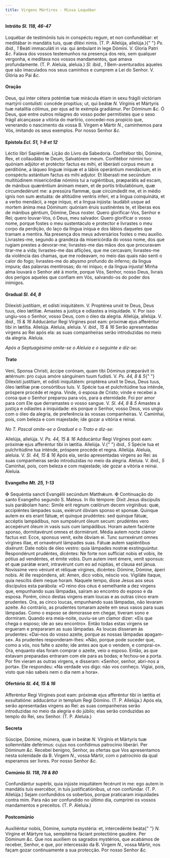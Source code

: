 ```yaml
---
title: Virgens Mártires - Missa Loquébar
---
```


<h4 class="text-center">
  Intróito <em>Sl. 118, 46-47</em>
</h4>
<div class="grid grid-cols-2 gap-5">
  <span class="text-justify">
    Loquébar de testimóniis tuis in conspéctu regum, et non confundébar: et
    meditábar in mandátis tuis, quæ diléxi nimis. (T. P. Allelúja, allelúja.){" "}
    <em>Ps. ibid., 1</em> Beáti immaculáti in via: qui ámbulant in lege Dómini.
    V. Gloria Patri <em>&c.</em>
  </span>
  <span class="text-justify">
    Falava dos vossos testemunhos na presença dos reis, sem qualquer vergonha, e
    meditava nos vossos mandamentos, que amava profundamente. (T. P. Aleluia,
    aleluia.) <em>Sl. ibid., 1</em> Bem-aventurados aqueles que são imaculados
    nos seus caminhos e cumprem a Lei do Senhor. V. Glória ao Pai <em>&c.</em>
  </span>
</div>

<h4 class="text-center">Oração</h4>
<div class="grid grid-cols-2 gap-5">
  <span class="text-justify">
    Deus, qui inter cétera poténtiæ tuæ mirácula étiam in sexu frágili victóriam
    martýrii contulísti: concéde propítius; ut, qui beátæ <em>N. </em>Vírginis
    et Mártyris tuæ natalítia cólimus, per ejus ad te exémpla gradiámur. Per
    Dóminum <em>&c.</em>
  </span>
  <span class="text-justify">
    Ó Deus, que entre outros milagres do vosso poder permitistes que o sexo
    frágil alcançasse a vitória do martírio, concedei-nos propício que,
    venerando o nascimento da vossa B. Virgem e Mártir <em>N.</em>, caminhemos
    para Vós, imitando os seus exemplos. Por nosso Senhor <em>&c.</em>
  </span>
</div>

<h4 class="text-center">
  Epístola <em>Ecl. 51, 1-8 et 12</em>
</h4>
<div class="grid grid-cols-2 gap-5">
  <span class="text-justify">Léctio libri Sapiéntiæ.</span>
  <span class="text-justify">Lição do Livro da Sabedoria.</span>
  <span class="text-justify">
    Confitébor tibi, Dómine, Rex, et collaudábo te Deum, Salvatórem meum.
    Confitébor nómini tuo: quóniam adjútor et protéctor factus es mihi, et
    liberásti corpus meum a perditióne, a láqueo línguæ iníquæ et a lábiis
    operántium mendácium, et in conspéctu astántium factus es mihi adjutor. Et
    liberasti me secúndum multitúdinem misericórdiæ nóminis tui a rugiéntibus,
    præparátis ad escam, de mánibus quæréntium ánimam meam, et de portis
    tribulatiónum, quæ circumdedérunt me: a pressúra flammæ, quæ circúmdedit me,
    et in médio ignis non sum æstuáta: de altitúdine ventris inferi, et a lingua
    coinquináta, et a verbo mendácii, a rege iníquo, et a lingua injústa:
    laudábit usque ad mortem ánima mea Dóminum: quóniam éruis sustinéntes te, et
    líberas eos de mánibus géntium, Dómine, Deus noster.
  </span>
  <span class="text-justify">
    Quero glorificar-Vos, Senhor e Rei; quero louvar-Vos, ó Deus, meu salvador.
    Quero glorificar o vosso nome, porque fostes o meu sustentáculo e protector
    e livrastes o meu corpo da perdição, do laço da língua iníqua e dos lábios
    daqueles que tramam a mentira. Na presença dos meus adversários fostes o meu
    auxílio. Livrastes-me, segundo a grandeza da misericórdia do vosso nome, dos
    que rugiam prestes a devorar-me; livrastes-me das mãos dos que procuravam
    tirar-me a vida; livrastes-me das aflições, que me cercavam; livrastes-me da
    violência das chamas, que me rodeavam, no meio das quais não senti o calor
    do fogo; livrastes-me do abysmo profundo do inferno; da língua impura; das
    palavras mentirosas; do rei iníquo; e da língua injusta! Minha alma louvará
    o Senhor até à morte, porque Vós, Senhor, nosso Deus, livrais dos perigos
    aqueles que confiam em Vós, salvando-os do poder dos inimigos.
  </span>
</div>

<h4 class="text-center">
  Gradual <em>Sl. 44, 8</em>
</h4>
<div class="grid grid-cols-2 gap-5">
  <span class="text-justify">
    Dilexísti justítiam, et odísti iniquitátem. V. Proptérea unxit te Deus, Deus
    tuus, óleo lætítiæ.
  </span>
  <span class="text-justify">
    Amastes a justiça e odiastes a iniquidade. V. Por isso ungiu-vos o Senhor,
    vosso Deus, com o óleo da alegria.
  </span>
  <span class="text-justify">
    Allelúja, allelúja. V. <em>ibid., 15 & 16</em> Adducántur Regi Vírgines post
    eam: próximæ ejus afferéntur tibi in lætítia. Allelúja.
  </span>
  <span class="text-justify">
    Aleluia, aleluia. V. <em>ibid., 15 & 16</em> Serão apresentadas virgens ao
    Rei após ela: as suas companheiras serão introduzidas no meio da alegria.
    Aleluia.
  </span>
</div>

<em>Após a Septuagésima omite-se o Aleluia e o seguinte e diz-se:</em>

<h4 class="text-center">Trato</h4>
<div class="grid grid-cols-2 gap-5">
  <span class="text-justify">
    Veni, Sponsa Christi, áccipe corónam, quam tibi Dóminus præparávit in
    ætérnum: pro cujus amóre sánguinem tuum fudísti. V. <em>Ps. 44, 8 & 5</em>{" "}
    Dilexísti justítiam, et odísti iniquitátem: proptérea unxit te Deus, Deus
    tuus, óleo lætítiæ præ consórtibus tuis. V. Spécie tua et pulchritúdine tua
    inténde, próspere procéde et regna.
  </span>
  <span class="text-justify">
    Vinde, ó esposa de Cristo; vinde e recebei a coroa que o Senhor preparou
    para vós, para a eternidade. Foi por amor para com Ele que derramastes o
    vosso sangue. V. <em>Sl. 44, 8 & 5</em> Amastes a justiça e odiastes a
    iniquidade: eis porque o Senhor, vosso Deus, vos ungiu com o óleo da
    alegria, de preferência às vossas companheiras. V. Caminhai, pois, com
    beleza e com majestade; ide gozar a vitória e reinai.
  </span>
</div>

<em>No T. Pascal omite-se o Gradual e o Trato e diz-se:</em>

<div class="grid grid-cols-2 gap-5">
  <span class="text-justify">
    Allelúja, allelúja. V. <em>Ps. 44, 15 & 16</em> Adducántur Regi Vírgines
    post eam: próximæ ejus afferéntur tibi in lætítia. Allelúja. V.{" "}
    <em>ibid., 5</em> Spécie tua et pulchritúdine tua inténde, próspere procéde
    et regna. Allelúja.
  </span>
  <span class="text-justify">
    Aleluia, aleluia. V. <em>Sl. 44, 15 & 16</em> Após ela, serão apresentadas
    virgens ao Rei: as suas companheiras serão introduzidas no meio da alegria.
    Aleluia. V. <em>ibid., 5</em> Caminhai, pois, com beleza e com majestade;
    ide gozar a vitória e reinai. Aleluia.
  </span>
</div>

<h4 class="text-center">
  Evangelho <em>Mt. 25, 1-13</em>
</h4>
<div class="grid grid-cols-2 gap-5">
  <span class="text-justify">
    <span class="text-red-500">&#10016;</span> Sequéntia sancti Evangélii
    secúndum Matthǽum.
  </span>
  <span class="text-justify">
    <span class="text-red-500">&#10016;</span> Continuação do santo Evangelho
    segundo S. Mateus.
  </span>
  <span class="text-justify">
    In illo témpore: Dixit Jesus discípulis suis parábolam hanc: Simile erit
    regnum cœlórum decem virgínibus: quæ, accipiéntes lámpades suas, exiérunt
    óbviam sponso et sponsæ. Quinque autem ex eis erant fátuæ, et quinque
    prudéntes: sed quinque fátuæ, accéptis lampádibus, non sumpsérunt óleum
    secum: prudéntes vero accepérunt óleum in vasis suis cum lampádibus. Horam
    autem faciénte sponso, dormitavérunt omnes et dormiérunt. Média autem nocte
    clamor factus est: Ecce, sponsus venit, exíte óbviam ei. Tunc surrexérunt
    omnes vírgines illae, et ornavérunt lámpades suas. Fátuæ autem sapiéntibus
    dixérunt: Date nobis de óleo vestro: quia lámpades nostræ exstinguúntur.
    Respondérunt prudéntes, dicéntes: Ne forte non suffíciat nobis et vobis, ite
    pótius ad vendéntes, et émite vobis. Dum autem irent émere, venit sponsus:
    et quæ parátæ erant, intravérunt cum eo ad núptias, et clausa est jánua.
    Novíssime vero véniunt et réliquæ vírgines, dicéntes: Dómine, Dómine, áperi
    nobis. At ille respóndens, ait: Amen, dico vobis, néscio vos. Vigiláte
    ítaque, quia nescítis diem neque horam.
  </span>
  <span class="text-justify">
    Naquele tempo, disse Jesus aos seus discípulos esta parábola: «O reino dos
    céus é semelhante a dez virgens que, empunhando suas lâmpadas, saíram ao
    encontro do esposo e da esposa. Porém, cinco destas virgens eram loucas e as
    outras cinco eram prudentes. Ora, as cinco loucas, empunhando suas lâmpadas,
    não levaram azeite. Ao contrário, as prudentes tomaram azeite em seus vasos
    para suas lâmpadas. Como o esposo se demorasse em chegar, tiveram sono e
    dormiram. Quando era meia-noite, ouviu-se um clamor dizer: «Eis que chega o
    esposo; ide ao seu encontro». Então todas estas virgens se ergueram e
    prepararam as suas lâmpadas. As loucas disseram às prudentes: «Dai-nos do
    vosso azeite, porque as nossas lâmpadas apagam-se». As prudentes
    responderam-lhes: «Não, porque pode suceder que, como a vós, nos falte o
    azeite; ide antes aos que o vendem, e comprai-o». Ora, enquanto elas foram
    comprar o azeite, veio o esposo. Então, as que estavam preparadas entraram
    com ele para as bodas; e fechou-se a porta. Por fim vieram as outras
    virgens, e disseram: «Senhor, senhor, abri-nos a porta». Ele respondeu: «Na
    verdade vos digo: não vos conheço. Vigiai, pois, visto que não sabeis nem o
    dia nem a hora».
  </span>
</div>

<h4 class="text-center">
  Ofertório <em>Sl. 44, 15 & 16</em>
</h4>
<div class="grid grid-cols-2 gap-5">
  <span class="text-justify">
    Afferéntur Regi Vírgines post eam: próximæ ejus afferéntur tibi in lætítia
    et exsultatióne: adducántur in templum Regi Dómino. (T. P. Allelúja.)
  </span>
  <span class="text-justify">
    Após ela, serão apresentadas virgens ao Rei: as suas companheiras serão
    introduzidas no meio da alegria e do júbilo; elas serão conduzidas ao templo
    do Rei, seu Senhor. (T. P. Aleluia.)
  </span>
</div>

<h4 class="text-center">Secreta</h4>
<div class="grid grid-cols-2 gap-5">
  <span class="text-justify">
    Súscipe, Dómine, múnera, quæ in beátæ <em>N. </em>Vírginis et Mártyris tuæ
    sollemnitáte deférimus: cujus nos confídimus patrocínio liberári. Per
    Dóminum <em>&c.</em>
  </span>
  <span class="text-justify">
    Recebei benigno, Senhor, as ofertas que Vos apresentamos nesta solenidade da
    B. Virgem <em>N.</em>, vossa Mártir, com o patrocínio da qual esperamos ser
    livres. Por nosso Senhor <em>&c.</em>
  </span>
</div>

<h4 class="text-center">
  Comúnio <em>Sl. 118, 78 & 80</em>
</h4>
<div class="grid grid-cols-2 gap-5">
  <span class="text-justify">
    Confundántur supérbi, quia injúste iniquitátem fecérunt in me: ego autem in
    mandátis tuis exercébor, in tuis justificatiónibus, ut non confúndar. (T. P.
    Allelúja.)
  </span>
  <span class="text-justify">
    Sejam confundidos os soberbos, porque praticaram iniquidades contra mim.
    Para não ser confundido no último dia, cumprirei os vossos mandamentos e
    preceitos. (T. P. Aleluia.)
  </span>
</div>

<h4 class="text-center">Postcomúnio</h4>
<div class="grid grid-cols-2 gap-5">
  <span class="text-justify">
    Auxiliéntur nobis, Dómine, sumpta mystéria: et, intercedénte beáta{" "}
    <em>N. </em>Vírgine et Mártyre tua, sempitérna fáciant protectióne gaudére.
    Per Dóminum <em>&c.</em>
  </span>
  <span class="text-justify">
    Que nos auxiliem os sagrados mystérios, que acabámos de receber, Senhor, e
    que, por intercessão da B. Virgem <em>N.</em>, vossa Mártir, nos façam gozar
    continuamente a sua protecção. Por nosso Senhor <em>&c.</em>
  </span>
</div>
